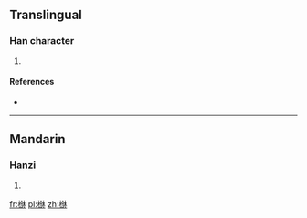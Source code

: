 ==Translingual==

===Han character===
{{Han char|rn=75|rad=木|as=08|sn=12|four=44990|canj=DCHD}}

# {{defn|Han|sort=木08}}

====References====
* {{Han ref|kx=0537.090|dkj=15038|hdz=21235.090|uh=6915|ud=26901|bh=D9D7|bd=55767}}

----

==Mandarin==

===Hanzi===
{{cmn-hanzi|pin=[[bīn]] ([[bin1]])|wg=pin<sup>1</sup>}}

# {{defn|lang=cmn|sort=木08}}

[[fr:椕]]
[[pl:椕]]
[[zh:椕]]